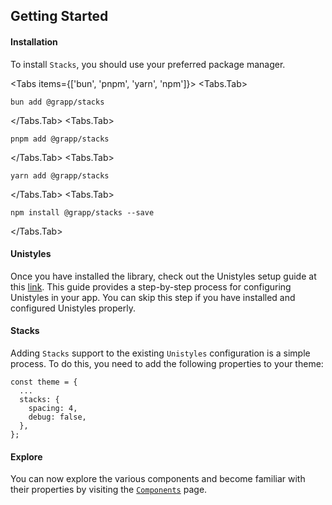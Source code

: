 
## Getting Started

#### Installation

To install `Stacks`, you should use your preferred package manager.

<Tabs items={['bun', 'pnpm', 'yarn', 'npm']}>
<Tabs.Tab>
```shell
bun add @grapp/stacks
```
</Tabs.Tab>
<Tabs.Tab>
```shell
pnpm add @grapp/stacks
```
</Tabs.Tab>
<Tabs.Tab>
```shell
yarn add @grapp/stacks
```
</Tabs.Tab>
<Tabs.Tab>
```shell
npm install @grapp/stacks --save
```
</Tabs.Tab>
</Tabs>


#### Unistyles

Once you have installed the library, check out the Unistyles setup guide at this [link](https://www.unistyl.es/start/setup/). This guide provides a step-by-step process for configuring Unistyles in your app. You can skip this step if you have installed and configured Unistyles properly.

#### Stacks

Adding `Stacks` support to the existing `Unistyles` configuration is a simple process. To do this, you need to add the following properties to your theme:

```tsx
const theme = {
  ...
  stacks: {
    spacing: 4,
    debug: false,
  },
};
```

#### Explore

You can now explore the various components and become familiar with their properties by visiting the [`Components`](/docs/components) page.
